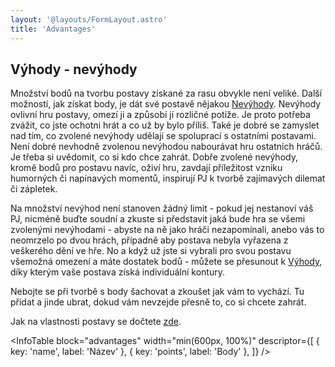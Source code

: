 ```yaml
---
layout: '@layouts/FormLayout.astro'
title: 'Advantages'
---
```


## Výhody - nevýhody

Množství bodů na tvorbu postavy získané za rasu obvykle není veliké. Další možností, jak získat body, je dát své postavě nějakou [Nevýhody](http://www.odria.eu/wiki/index.php/Nev%C3%BDhody). Nevýhody ovlivní hru postavy, omezí ji a způsobí jí rozličné potíže.
Je proto potřeba zvážit, co jste ochotni hrát a co už by bylo příliš. Také je dobré se zamyslet nad tím, co zvolené nevýhody udělají se spoluprací s ostatními postavami. Není dobré nevhodně zvolenou nevýhodou nabourávat hru ostatních hráčů. Je třeba si uvědomit, co si kdo chce zahrát.
Dobře zvolené nevýhody, kromě bodů pro postavu navíc, oživí hru, zavdají příležitost vzniku humorných či napínavých momentů, inspirují PJ k tvorbě zajímavých dilemat či zápletek.

Na množství nevýhod není stanoven žádný limit - pokud jej nestanoví váš PJ, nicméně buďte soudní a zkuste si představit jaká bude hra se všemi zvolenými nevýhodami - abyste na ně jako hráči nezapomínali, anebo vás to neomrzelo po dvou hrách, případně aby postava nebyla vyřazena z veškerého dění ve hře.
No a když už jste si vybrali pro svou postavu všemožná omezení a máte dostatek bodů - můžete se přesunout k [Výhody](http://www.odria.eu/wiki/index.php/V%C3%BDhody), díky kterým vaše postava získá individuální kontury.

Nebojte se při tvorbě s body šachovat a zkoušet jak vám to vychází. Tu přidat a jinde ubrat, dokud vám nevzejde přesně to, co si chcete zahrát.

Jak na vlastnosti postavy se dočtete [zde](http://www.odria.eu/wiki/index.php/Kategorie:Vlastnosti).


<Gap height={4} />

<Form width="600px" height="600px">
  <Row justifyContent="flex-end">
    <PointDisplay client:only="solid-js" />
  </Row>
  <Gap height={3} />
  <AdvantagesSelector client:only="solid-js" />
</Form>

<Gap height={4} />

<InfoTable
  block="advantages"
  width="min(600px, 100%)"
  descriptor={[
    { key: 'name', label: 'Název' },
    { key: 'points', label: 'Body' },
  ]}
/>
